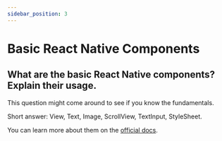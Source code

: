 ```yaml
---
sidebar_position: 3
---
```


# Basic React Native Components

## What are the basic React Native components? Explain their usage.

This question might come around to see if you know the fundamentals.

Short answer: View, Text, Image, ScrollView, TextInput, StyleSheet.

You can learn more about them on the [official docs](https://reactnative.dev/docs/components-and-apis#basic-components). 
